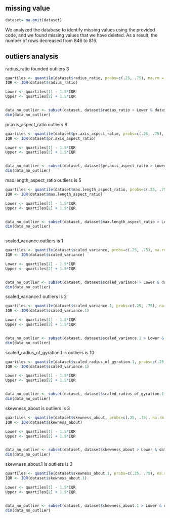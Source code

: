 ## missing value

```{r}
dataset= na.omit(dataset)
```

We analyzed the database to identify missing values using the provided code, and we found missing values that we have deleted. As a result, the number of rows decreased from 846 to 816.

## outliers analysis

radius_ratio founded outliers 3

```{r}
quartiles <- quantile(dataset$radius_ratio, probs=c(.25, .75), na.rm = FALSE)
IQR <- IQR(dataset$radius_ratio)

Lower <- quartiles[1] - 1.5*IQR
Upper <- quartiles[2] + 1.5*IQR 


data_no_outlier <- subset(dataset, dataset$radius_ratio > Lower & dataset$radius_ratio < Upper)
dim(data_no_outlier)
```

pr.axis_aspect_ratio outliers 8

```{r}
quartiles <- quantile(dataset$pr.axis_aspect_ratio, probs=c(.25, .75), na.rm = FALSE)
IQR <- IQR(dataset$pr.axis_aspect_ratio)

Lower <- quartiles[1] - 1.5*IQR
Upper <- quartiles[2] + 1.5*IQR 


data_no_outlier <- subset(dataset, dataset$pr.axis_aspect_ratio > Lower & dataset$pr.axis_aspect_ratio < Upper)
dim(data_no_outlier)
```

max.length_aspect_ratio outliers is 5

```{r}
quartiles <- quantile(dataset$max.length_aspect_ratio, probs=c(.25, .75), na.rm = FALSE)
IQR <- IQR(dataset$max.length_aspect_ratio)

Lower <- quartiles[1] - 1.5*IQR
Upper <- quartiles[2] + 1.5*IQR 


data_no_outlier <- subset(dataset, dataset$max.length_aspect_ratio > Lower & dataset$max.length_aspect_ratio < Upper)
dim(data_no_outlier)
    

```

scaled_variance outliers is 1

```{r}
quartiles <- quantile(dataset$scaled_variance, probs=c(.25, .75), na.rm = FALSE)
IQR <- IQR(dataset$scaled_variance)

Lower <- quartiles[1] - 1.5*IQR
Upper <- quartiles[2] + 1.5*IQR 


data_no_outlier <- subset(dataset, dataset$scaled_variance > Lower & dataset$scaled_variance < Upper)
dim(data_no_outlier)
```

scaled_variance.1 outliers is 2

```{r}
quartiles <- quantile(dataset$scaled_variance.1, probs=c(.25, .75), na.rm = FALSE)
IQR <- IQR(dataset$scaled_variance.1)

Lower <- quartiles[1] - 1.5*IQR
Upper <- quartiles[2] + 1.5*IQR 


data_no_outlier <- subset(dataset, dataset$scaled_variance.1 > Lower & dataset$scaled_variance.1 < Upper)
dim(data_no_outlier)
```

scaled_radius_of_gyration.1 is outliers is 10

```{r}
quartiles <- quantile(dataset$scaled_radius_of_gyration.1, probs=c(.25, .75), na.rm = FALSE)
IQR <- IQR(dataset$scaled_variance.1)

Lower <- quartiles[1] - 1.5*IQR
Upper <- quartiles[2] + 1.5*IQR 


data_no_outlier <- subset(dataset, dataset$scaled_radius_of_gyration.1 > Lower & dataset$scaled_radius_of_gyration.1 < Upper)
dim(data_no_outlier)
```

skewness_about is outliers is 3

```{r}
quartiles <- quantile(dataset$skewness_about, probs=c(.25, .75), na.rm = FALSE)
IQR <- IQR(dataset$skewness_about)

Lower <- quartiles[1] - 1.5*IQR
Upper <- quartiles[2] + 1.5*IQR 


data_no_outlier <- subset(dataset, dataset$skewness_about > Lower & dataset$skewness_about < Upper)
dim(data_no_outlier)
```

skewness_about.1 is outliers is 3

```{r}

quartiles <- quantile(dataset$skewness_about.1, probs=c(.25, .75), na.rm = FALSE)
IQR <- IQR(dataset$skewness_about.1)

Lower <- quartiles[1] - 1.5*IQR
Upper <- quartiles[2] + 1.5*IQR 


data_no_outlier <- subset(dataset, dataset$skewness_about.1 > Lower & dataset$skewness_about.1 < Upper)
dim(data_no_outlier)
    
```
